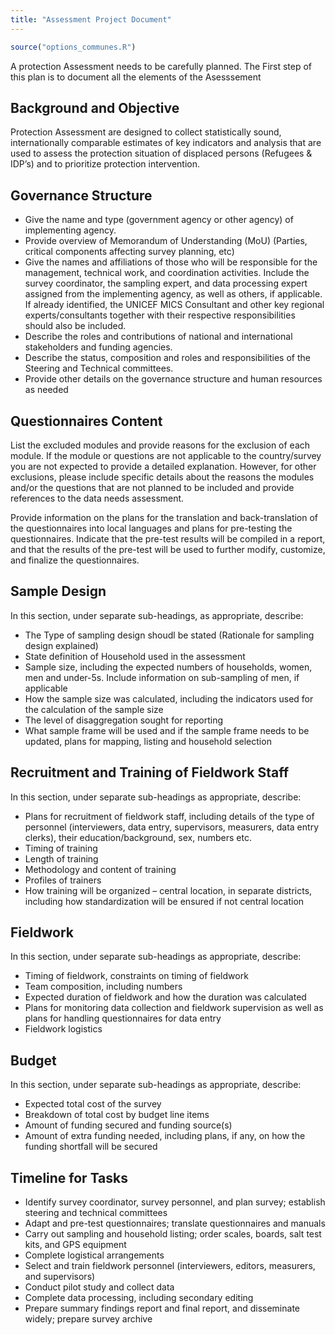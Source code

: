 ```yaml
---
title: "Assessment Project Document"
---
```


```r
source("options_communes.R")
```

<div class="note">
 A protection Assessment needs to be carefully planned. The First step of this plan is to document all the elements of the Asesssement
</div>


##  Background and Objective 

Protection Assessment are designed to collect statistically sound, internationally comparable estimates of key indicators and analysis that are used to assess the protection situation of displaced persons (Refugees & IDP's) and to prioritize protection intervention. 



## Governance Structure 

* Give the name and type (government agency or other agency) of implementing agency.
* Provide overview of Memorandum of Understanding (MoU) (Parties, critical components affecting survey planning, etc)
* Give the names and affiliations of those who will be responsible for the management, technical work, and coordination activities. Include the survey coordinator, the sampling expert, and data processing expert assigned from the implementing agency, as well as others, if applicable. If already identified, the UNICEF MICS Consultant and other key regional experts/consultants together with their respective responsibilities should also be included. 
* Describe the roles and contributions of national and international stakeholders and funding agencies. 
* Describe the status, composition and roles and responsibilities of the Steering and Technical committees.
* Provide other details on the governance structure and human resources as needed

## Questionnaires Content

List the excluded modules and provide reasons for the exclusion of each module. If the module or questions are not applicable to the country/survey you are not expected to provide a detailed explanation. However, for other exclusions, please include specific details about the reasons the modules and/or the questions that are not planned to be included and provide references to the data needs assessment.

Provide information on the plans for the translation and back-translation of the questionnaires into local languages and plans for pre-testing the questionnaires. Indicate that the pre-test results will be compiled in a report, and that the results of the pre-test will be used to further modify, customize, and finalize the questionnaires.

## Sample Design 

In this section, under separate sub-headings, as appropriate, describe: 

 * The Type of sampling design shoudl be stated (Rationale for sampling design explained)
 * State definition of Household used in the assessment
 * Sample size, including the expected numbers of households, women, men and under-5s. Include information on sub-sampling of men, if applicable
 * How the sample size was calculated, including the indicators used for the calculation of the sample size
 * The level of disaggregation sought for reporting
 * What sample frame will be used and if the sample frame needs to be updated, plans for mapping, listing and household selection 


## Recruitment and Training of Fieldwork Staff

In this section, under separate sub-headings as appropriate, describe:

 * Plans for recruitment of fieldwork staff, including details of the type of personnel (interviewers, data entry, supervisors, measurers, data entry clerks), their education/background, sex, numbers etc.
 * Timing of training
 * Length of training
 * Methodology and content of training
 * Profiles of trainers
 * How training will be organized – central location, in separate districts, including how standardization will be ensured if not central location


##	Fieldwork

In this section, under separate sub-headings as appropriate, describe:

 * Timing of fieldwork, constraints on timing of fieldwork
 * Team composition, including numbers
 * Expected duration of fieldwork and how the duration was calculated
 * Plans for monitoring data collection and fieldwork supervision as well as plans for handling questionnaires for data entry 
 * Fieldwork logistics


##	Budget

In this section, under separate sub-headings as appropriate, describe:

 * Expected total cost of the survey
 * Breakdown of total cost by budget line items 
 * Amount of funding secured and funding source(s)
 * Amount of extra funding needed, including plans, if any, on how the funding shortfall will be secured


## Timeline  for Tasks
 * Identify survey coordinator, survey personnel, and plan survey; establish steering and technical committees
 * Adapt and pre-test questionnaires; translate questionnaires and manuals
 * Carry out sampling and household listing; order scales, boards, salt test kits, and GPS equipment
 * Complete logistical arrangements
 * Select and train fieldwork personnel (interviewers, editors, measurers, and supervisors)
 * Conduct pilot study and collect data
 * Complete data processing, including secondary editing
 * Prepare summary findings report and final report, and disseminate widely; prepare survey archive



